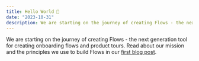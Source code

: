 ```yaml
---
title: Hello World 👋
date: "2023-10-31"
description: We are starting on the journey of creating Flows - the next generation tool for creating onboarding flows and product tours.
---
```


We are starting on the journey of creating Flows - the next generation tool for creating onboarding flows and product tours. Read about our mission and the principles we use to build Flows in our [first blog post](/blog/announcing-flows).
